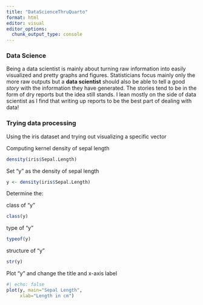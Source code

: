 ```yaml
---
title: "DataScienceThruQuarto"
format: html
editor: visual
editor_options: 
  chunk_output_type: console
---
```


### Data Science

Being a data scientist is mainly about turning raw information into easily visualized and pretty graphs and figures. Statisticians focus mainly only the more raw outputs but a **data scientist** should also be able to tell a good *story* with the information they have generated. The stories tend to be in the form of dry reports but the idea still stands. I lean mostly on the side of data scientist as I find that writing up reports to be the best part of dealing with data!

### Trying data processing

Using the iris dataset and trying out visualizing a specific vector

Computing kernel density of sepal length

```r
density(iris$Sepal.Length)
```

Set "y" as the density of sepal length

```r
y <- density(iris$Sepal.Length)
```

Determine the:

class of "y"

```r
class(y)
```

type of "y"

```r
typeof(y)
```

structure of "y"

```r
str(y)
```

Plot "y" and change the title and x-axis label

```r
#| echo: false
plot(y, main="Sepal Length", 
     xlab="Length in cm")
```
